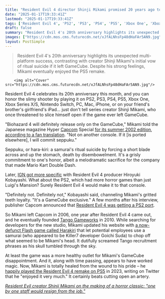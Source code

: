 ```yaml
---
title: "Resident Evil 4 director Shinji Mikami promised 20 years ago to disembowel himself if the legendary third-person shooter ever left GameCube, so nobody tell him it's now on over 10 different platforms"
date: "2025-01-17T19:33:41Z"
lastmod: "2025-01-17T19:33:41Z"
tags: ['Resident Evil 4', 'PS2', 'PS3', 'PS4', 'PS5', 'Xbox One', 'Xbox Series X/S', 'Nintendo Switch', 'PC', 'Mac', 'iOS', 'Survival Horror', 'Third-Person Shooter', 'Capcom']
draft: false
summary: "Resident Evil 4's 20th anniversary highlights its unexpected multi-platform success, contrasting with creator Shinji Mikami's initial vow of ritual suicide if it left GameCube.  Despite his strong feelings, Mikami eventually enjoyed the PS5 remake."
images: ["https://cdn.mos.cms.futurecdn.net/xJfALNhsFp48dHaFAr5AN9.jpg"]
layout: PostSimple
---
```

> Resident Evil 4's 20th anniversary highlights its unexpected multi-platform success, contrasting with creator Shinji Mikami's initial vow of ritual suicide if it left GameCube.  Despite his strong feelings, Mikami eventually enjoyed the PS5 remake.


        <img alt="Cover" src="https://cdn.mos.cms.futurecdn.net/xJfALNhsFp48dHaFAr5AN9.jpg"/>
        
Resident Evil 4 celebrates its 20th anniversary this month, and you can honor the slimy shooter by playing it on PS2, PS3, PS4, PS5, Xbox One, Xbox Series X/S, Nintendo Switch, PC, Mac, iPhone, or on your friend's brother's girlfriend's iPad… just don't tell series creator Shinji Mikami, who once threatened to slice himself open if the game ever left GameCube.

"Biohazard 4 will definitely release only on the GameCube," Mikami told the Japanese magazine Hyper [Capcom](https://www.gamesradar.com/tag/capcom/) Special [<u>for its summer 2002 edition</u>](https://www.instagram.com/mo_disk/p/CrlQXXrOhlT/?img_index=1), [<u>according to a fan translation</u>](https://web.archive.org/web/20201226193420/https://www.projectumbrella.net/articles/Shinji-Mikami-X-Tatsuya-Minami-HYPER-CAPCOM-SPECIAL-2002-Summer). "Not on another console. If it [is ported elsewhere], I will commit seppuku."

Seppuku, or hara-kiri: a samurai's ritual suicide by forcing a short blade across and up the stomach, death by disembowelment. It's a grisly commitment to one's honor, albeit a melodramatic sacrifice for the company that made Mario Kart Double Dash.

Later, [<u>IGN got more specific</u>](https://www.ign.com/articles/2004/03/17/interview-resident-evil-4) with Resident Evil 4 producer Hiroyuki Kobayashi. What about the PS2, which had more horror games than just Luigi's Mansion? Surely Resident Evil 4 would make it to that console.

"Definitely not. Definitely not," Kobayashi said, channeling Mikami's gritted teeth loyalty. "It's a GameCube exclusive." A few months after his interview, publisher Capcom announced that [<u>Resident Evil 4 was getting a PS2 port</u>](https://www.gamesradar.com/resi-4-to-hit-ps2-next-year/).

So Mikami left Capcom in 2006, one year after Resident Evil 4 came out, and he eventually founded [<u>Tango Gameworks</u>](https://www.gamesradar.com/games/rescued-the-evil-within-and-hi-fi-rush-studio-confirms-its-making-games-that-only-tango-gameworks-can-make-after-krafton-saved-it-from-the-microsoft-graveyard/) in 2010. While searching for developers for the new studio, Mikami updated his website with [<u>a now-defunct Flash game called Harakiri</u>](https://go.redirectingat.com/?id=92X1161492&xcust=grd_us_7129411199619531071&xs=1&url=https%3A%2F%2Fwww.giantbomb.com%2Fshinji-mikami%2F3040-32999%2Fforums%2Fshinji-mikamis-harakiri-flash-game-396971%2F&sref=https%3A%2F%2Fwww.gamesradar.com%2Fgames%2Fthird-person-shooter%2Fresident-evil-4-director-shinji-mikami-promised-20-years-ago-to-disembowel-himself-if-the-legendary-third-person-shooter-ever-left-gamecube-so-nobody-tell-him-its-now-on-over-10-different-platforms) that let potential employees use a samurai (who appeared to be Killer7 developer Goichi Suda) to chop off what seemed to be Mikami's head. It dutifully screamed Tango recruitment phrases as his skull tumbled through the sky.

At least the game was a more healthy outlet for Mikami's GameCube disappointment. And it, along with time passing, appears to have worked magic. Now, Mikami is totally healed from the wound to his pride – he [<u>happily played the Resident Evil 4 remake on PS5</u>](https://x.com/shinji_mikami/status/1648166595435589634?t=-e6AaMASXlZUgD7OJUqBFA&amp;s=19) in 2023, writing on Twitter that he "enjoyed it very much." It certainly beats cutting open an artery.

[<u><em>Resident Evil creator Shinji Mikami on the making of a horror classic: "one by one staff would resign from the job."</em></u>](https://www.gamesradar.com/making-of-resident-evil-shinji-mikami-interview/)
        